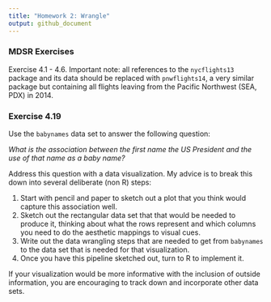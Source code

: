 ```yaml
---
title: "Homework 2: Wrangle"
output: github_document
---
```


### MDSR Exercises

Exercise 4.1 - 4.6. Important note: all references to the `nycflights13` package and its data should be replaced with `pnwflights14`, a very similar package but containing all flights leaving from the Pacific Northwest (SEA, PDX) in 2014.

### Exercise 4.19

Use the `babynames` data set to answer the following question:

*What is the  association between the first name the US President and the use of that name as a baby name?*

Address this question with a data visualization. My advice is to break this down into several deliberate (non R) steps:

1. Start with pencil and paper to sketch out a plot that you think would capture this association well.
2. Sketch out the rectangular data set that that would be needed to produce it, thinking about what the rows represent and which columns you need to do the aesthetic mappings to visual cues.
3. Write out the data wrangling steps that are needed to get from `babynames` to the data set that is needed for that visualization.
4. Once you have this pipeline sketched out, turn to R to implement it.

If your visualization would be more informative with the inclusion of outside information, you are encouraging to track down and incorporate other data sets.